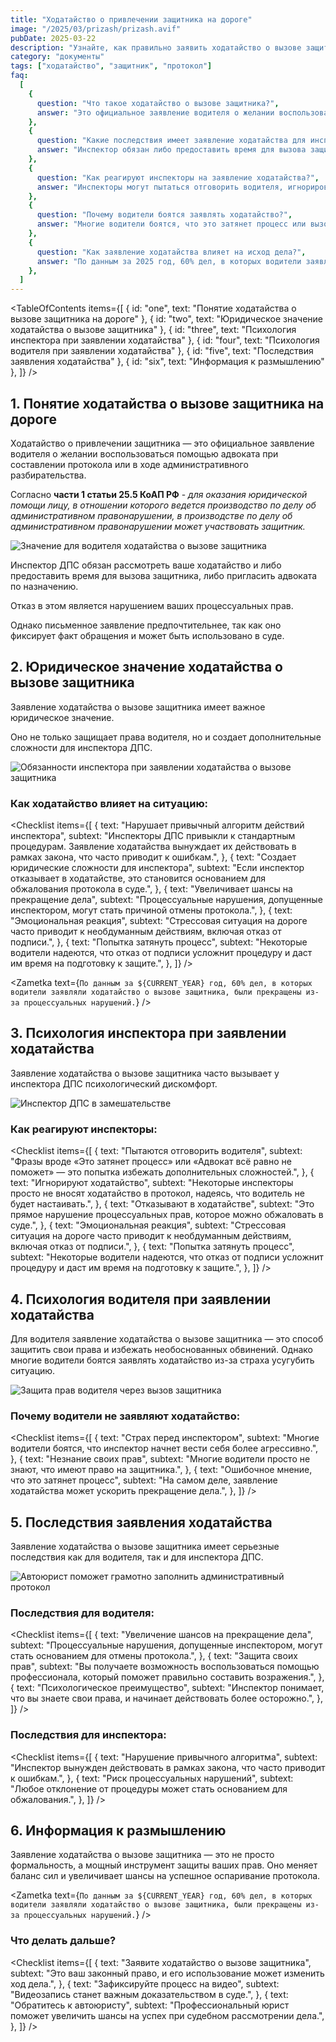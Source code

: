 ```yaml
---
title: "Ходатайство о привлечении защитника на дороге"
image: "/2025/03/prizash/prizash.avif"
pubDate: 2025-03-22
description: "Узнайте, как правильно заявить ходатайство о вызове защитника при составлении протокола на дороге. Роль и юридические последствия для водителя."
category: "документы"
tags: ["ходатайство", "защитник", "протокол"]
faq:
  [
    {
      question: "Что такое ходатайство о вызове защитника?",
      answer: "Это официальное заявление водителя о желании воспользоваться помощью адвоката при составлении протокола или в ходе административного разбирательства. Право на защитника закреплено в части 1 статьи 25.5 КоАП РФ.",
    },
    {
      question: "Какие последствия имеет заявление ходатайства для инспектора ДПС?",
      answer: "Инспектор обязан либо предоставить время для вызова защитника, либо пригласить адвоката по назначению. Отказ в этом является нарушением процессуальных прав и может привести к отмене протокола.",
    },
    {
      question: "Как реагируют инспекторы на заявление ходатайства?",
      answer: "Инспекторы могут пытаться отговорить водителя, игнорировать ходатайство или даже отказать в его удовлетворении. Такие действия являются нарушением закона и могут быть обжалованы.",
    },
    {
      question: "Почему водители боятся заявлять ходатайство?",
      answer: "Многие водители боятся, что это затянет процесс или вызовет агрессивную реакцию инспектора. Однако заявление ходатайства — это законное право, которое помогает защитить свои интересы.",
    },
    {
      question: "Как заявление ходатайства влияет на исход дела?",
      answer: "По данным за 2025 год, 60% дел, в которых водители заявляли ходатайство о вызове защитника, были прекращены из-за процессуальных нарушений со стороны инспектора.",
    },
  ]
---
```



<TableOfContents
  items={[
    { id: "one", text: "Понятие ходатайства о вызове защитника на дороге" },
    { id: "two", text: "Юридическое значение ходатайства о вызове защитника" },
    { id: "three", text: "Психология инспектора при заявлении ходатайства" },
    { id: "four", text: "Психология водителя при заявлении ходатайства" },
    { id: "five", text: "Последствия заявления ходатайства" },
    { id: "six", text: "Информация к размышлению" },
  ]}
/>

<section class="article-section" id="one">

## 1. Понятие ходатайства о вызове защитника на дороге

Ходатайство о привлечении защитника — это официальное заявление водителя о желании воспользоваться помощью адвоката при составлении протокола или в ходе административного разбирательства.

Согласно **части 1 статьи 25.5 КоАП РФ** - _для оказания юридической помощи лицу, в отношении которого ведется производство по делу об административном правонарушении, в производстве по делу об административном правонарушении может участвовать защитник._

<Zametka text="Заявление ходатайства о вызове защитника — это не просто формальность, а мощный инструмент, который может изменить ход дела." />

<Image
  src="/2025/03/prizash/hodataystvo.avif"
  alt="Значение для водителя ходатайства о вызове защитника"
  counter={1}
/>

Инспектор ДПС обязан рассмотреть ваше ходатайство и либо предоставить время для вызова защитника, либо пригласить адвоката по назначению.

Отказ в этом является нарушением ваших процессуальных прав.

<Zametka text="Водитель может заявить ходатайство как устно, так и письменно." />

Однако письменное заявление предпочтительнее, так как оно фиксирует факт обращения и может быть использовано в суде.

</section>

<section class="article-section" id="two">

## 2. Юридическое значение ходатайства о вызове защитника

Заявление ходатайства о вызове защитника имеет важное юридическое значение.

Оно не только защищает права водителя, но и создает дополнительные сложности для инспектора ДПС.

<Image
  src="/2025/03/prizash/obyz_insp.avif"
  alt="Обязанности инспектора при заявлении ходатайства о вызове защитника"
  counter={2}
/>

<Alert text="Любое отклонение от этого порядка является нарушением процессуальных прав." />

### Как ходатайство влияет на ситуацию:

<Checklist
  items={[
    {
      text: "Нарушает привычный алгоритм действий инспектора",
      subtext:
        "Инспекторы ДПС привыкли к стандартным процедурам. Заявление ходатайства вынуждает их действовать в рамках закона, что часто приводит к ошибкам.",
    },
    {
      text: "Создает юридические сложности для инспектора",
      subtext:
        "Если инспектор отказывает в ходатайстве, это становится основанием для обжалования протокола в суде.",
    },
    {
      text: "Увеличивает шансы на прекращение дела",
      subtext:
        "Процессуальные нарушения, допущенные инспектором, могут стать причиной отмены протокола.",
    },
    {
      text: "Эмоциональная реакция",
      subtext:
        "Стрессовая ситуация на дороге часто приводит к необдуманным действиям, включая отказ от подписи.",
    },
    {
      text: "Попытка затянуть процесс",
      subtext:
        "Некоторые водители надеются, что отказ от подписи усложнит процедуру и даст им время на подготовку к защите.",
    },
  ]}
/>

<Zametka
  text={`По данным за ${CURRENT_YEAR} год, 60% дел, в которых водители заявляли ходатайство о вызове защитника, были прекращены из-за процессуальных нарушений.`}
/>

<Alert text="Важно: Если инспектор отказывает в ходатайстве, зафиксируйте это на видео и укажите в объяснениях. Это станет важным доказательством в суде." />

</section>

<section class="article-section" id="three">

## 3. Психология инспектора при заявлении ходатайства

Заявление ходатайства о вызове защитника часто вызывает у инспектора ДПС психологический дискомфорт.

<Image
  src="/2025/03/prizash/insp_zam.avif"
  alt="Инспектор ДПС в замешательстве"
  counter={3}
/>

<Zametka text="Инспекторы ДПС привыкли к быстрому оформлению протоколов. Заявление ходатайства вынуждает их замедлить процесс и действовать более осторожно." />

### Как реагируют инспекторы:

<Checklist
  items={[
    {
      text: "Пытаются отговорить водителя",
      subtext:
        "Фразы вроде «Это затянет процесс» или «Адвокат всё равно не поможет» — это попытка избежать дополнительных сложностей.",
    },
    {
      text: "Игнорируют ходатайство",
      subtext:
        "Некоторые инспекторы просто не вносят ходатайство в протокол, надеясь, что водитель не будет настаивать.",
    },
    {
      text: "Отказывают в ходатайстве",
      subtext:
        "Это прямое нарушение процессуальных прав, которое можно обжаловать в суде.",
    },
    {
      text: "Эмоциональная реакция",
      subtext:
        "Стрессовая ситуация на дороге часто приводит к необдуманным действиям, включая отказ от подписи.",
    },
    {
      text: "Попытка затянуть процесс",
      subtext:
        "Некоторые водители надеются, что отказ от подписи усложнит процедуру и даст им время на подготовку к защите.",
    },
  ]}
/>

<Alert text="Не поддавайтесь на давление. Вы имеете право на защитника, и это право закреплено законом." />

</section>

<section class="article-section" id="four">

## 4. Психология водителя при заявлении ходатайства

Для водителя заявление ходатайства о вызове защитника — это способ защитить свои права и избежать необоснованных обвинений. Однако многие водители боятся заявлять ходатайство из-за страха усугубить ситуацию.

<Image
  src="/2025/03/prizash/zash_prav.avif"
  alt="Защита  прав водителя через вызов защитника"
  counter={3}
/>

### Почему водители не заявляют ходатайство:

<Checklist
  items={[
    {
      text: "Страх перед инспектором",
      subtext:
        "Многие водители боятся, что инспектор начнет вести себя более агрессивно.",
    },
    {
      text: "Незнание своих прав",
      subtext: "Многие водители просто не знают, что имеют право на защитника.",
    },
    {
      text: "Ошибочное мнение, что это затянет процесс",
      subtext:
        "На самом деле, заявление ходатайства может ускорить прекращение дела.",
    },
  ]}
/>

<Alert text="Помните: Заявление ходатайства — это ваше право, а не привилегия. Используйте его для защиты своих интересов." />

</section>

<section class="article-section" id="five">

## 5. Последствия заявления ходатайства

Заявление ходатайства о вызове защитника имеет серьезные последствия как для водителя, так и для инспектора ДПС.

<Image
  src="/2025/03/prizash/gram_vod.avif"
  alt="Автоюрист поможет грамотно заполнить административный протокол"
  counter={4}
/>

<Zametka text="Заявление ходатайства меняет баланс сил. Инспектор вынужден действовать в рамках закона, что увеличивает шансы на успешное оспаривание протокола." />

### Последствия для водителя:

<Checklist
  items={[
    {
      text: "Увеличение шансов на прекращение дела",
      subtext:
        "Процессуальные нарушения, допущенные инспектором, могут стать основанием для отмены протокола.",
    },
    {
      text: "Защита своих прав",
      subtext:
        "Вы получаете возможность воспользоваться помощью профессионала, который поможет правильно составить возражения.",
    },
    {
      text: "Психологическое преимущество",
      subtext:
        "Инспектор понимает, что вы знаете свои права, и начинает действовать более осторожно.",
    },
  ]}
/>

### Последствия для инспектора:

<Checklist
  items={[
    {
      text: "Нарушение привычного алгоритма",
      subtext:
        "Инспектор вынужден действовать в рамках закона, что часто приводит к ошибкам.",
    },
    {
      text: "Риск процессуальных нарушений",
      subtext:
        "Любое отклонение от процедуры может стать основанием для обжалования.",
    },
  ]}
/>

<Alert text="Важно !!! Если инспектор отказывает в ходатайстве, зафиксируйте это на видео и укажите в объяснениях. Это станет важным доказательством в суде." />

<AvtouristCard />

</section>

<section class="article-section" id="six">

## 6. Информация к размышлению

Заявление ходатайства о вызове защитника — это не просто формальность, а мощный инструмент защиты ваших прав. Оно меняет баланс сил и увеличивает шансы на успешное оспаривание протокола.

<Zametka
  text={`По данным за ${CURRENT_YEAR} год, 60% дел, в которых водители заявляли ходатайство о вызове защитника, были прекращены из-за процессуальных нарушений.`}
/>

### Что делать дальше?

<Checklist
  items={[
    {
      text: "Заявите ходатайство о вызове защитника",
      subtext:
        "Это ваш законный право, и его использование может изменить ход дела.",
    },
    {
      text: "Зафиксируйте процесс на видео",
      subtext: "Видеозапись станет важным доказательством в суде.",
    },
    {
      text: "Обратитесь к автоюристу",
      subtext:
        "Профессиональный юрист поможет увеличить шансы на успех при судебном рассмотрении дела.",
    },
  ]}
/>

<Alert text="Помните: Заявление ходатайства — это ваш шанс защитить свои права и избежать необоснованных обвинений. Не бойтесь использовать этот инструмент." />

</section>
